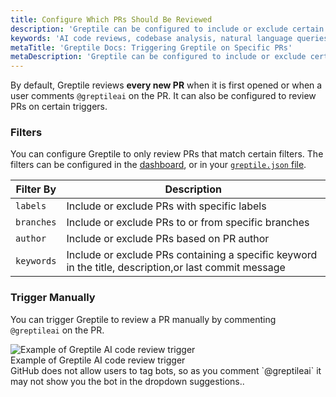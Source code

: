 ```yaml
---
title: Configure Which PRs Should Be Reviewed
description: 'Greptile can be configured to include or exclude certain labels, authors, etc.'
keywords: 'AI code reviews, codebase analysis, natural language queries, GitHub integration, Slack integration, PR review bot'
metaTitle: 'Greptile Docs: Triggering Greptile on Specific PRs'
metaDescription: 'Greptile can be configured to include or exclude certain labels, authors,'
---
```


By default, Greptile reviews **every new PR** when it is first opened or when a user comments `@greptileai` on the PR. It can also be configured to review PRs on certain triggers.


### Filters

You can configure Greptile to only review PRs that match certain filters. The filters can be configured in the [dashboard](https://app.greptile.com/review), or in your [`greptile.json` file](/code-review-bot/greptile-json).

| Filter By | Description                           |
| --------- | ------------------------------------- |
| `labels`  | Include or exclude PRs with specific labels |
| `branches` | Include or exclude PRs to or from specific branches |
| `author` | Include or exclude PRs based on PR author |
| `keywords` | Include or exclude PRs containing a specific keyword in the title, description,or last commit message |


### Trigger Manually

You can trigger Greptile to review a PR manually by commenting `@greptileai` on the PR.

<Frame>
  <img src="/images/cr-bot/manual-trigger.gif" alt="Example of Greptile AI code review trigger" />
  <figcaption>Example of Greptile AI code review trigger</figcaption>
</Frame>

<Note>
GitHub does not allow users to tag bots, so as you comment `@greptileai` it may not show you the bot in the dropdown suggestions..
</Note>